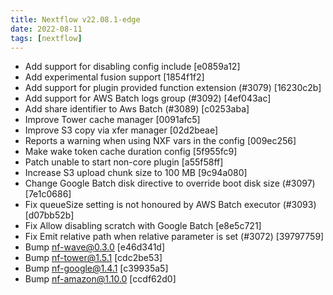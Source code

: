 ```yaml
---
title: Nextflow v22.08.1-edge
date: 2022-08-11
tags: [nextflow]
---
```


- Add support for disabling config include [e0859a12]
- Add experimental fusion support [1854f1f2]
- Add support for plugin provided function extension (#3079) [16230c2b] <Jorge Aguilera>
- Add support for AWS Batch logs group (#3092) [4ef043ac] <Ben Sherman>
- Add share identifier to Aws Batch (#3089) [c0253aba] <Ben Sherman>
- Improve Tower cache manager [0091afc5]
- Improve S3 copy via xfer manager [02d2beae]
- Reports a warning when using NXF vars in the config [009ec256]
- Make wake token cache duration config [5f955fc9]
- Patch unable to start non-core plugin [a55f58ff]
- Increase S3 upload chunk size to 100 MB [9c94a080]
- Change Google Batch disk directive to override boot disk size (#3097) [7e1c0686] <Ben Sherman>
- Fix queueSize setting is not honoured by AWS Batch executor (#3093) [d07bb52b] <Ben Sherman>
- Fix Allow disabling scratch with Google Batch [e8e5c721]
- Fix Emit relative path when relative parameter is set (#3072) [39797759] <Jorge Aguilera>
- Bump nf-wave@0.3.0 [e46d341d]
- Bump nf-tower@1.5.1 [cdc2be53]
- Bump nf-google@1.4.1 [c39935a5]
- Bump nf-amazon@1.10.0 [ccdf62d0]
